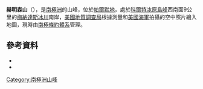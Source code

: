 {{coord|73|25|S|61|50|W|source:GNIS|display=title}}

'''赫明森山'''（{{lang-en|Mount Hemmingsen}}），是[[南極洲|南極洲]]的山峰，位於[[帕爾默地|帕爾默地]]，處於[[科爾特冰原島峰|科爾特冰原島峰]]西南面9公里的[[梅納達斯冰川|梅納達斯冰川]]南岸，[[美國地質調查局|美國地質調查局]]根據測量和[[美國海軍|美國海軍]]拍攝的空中照片繪入地圖，現時由[[南極條約體系|南極條約體系]]管理。

==參考資料==
*{{cite gnis | type = antarid | id = 6629| name = Hemmingsen, Mount | accessdate = 2012-06-11}}
*{{usgs-gazetteer|id=6629|name=Hemmingsen, Mount}}

{{Antarctica-geo-stub}}
[[Category:南極洲山峰|Category:南極洲山峰]]
